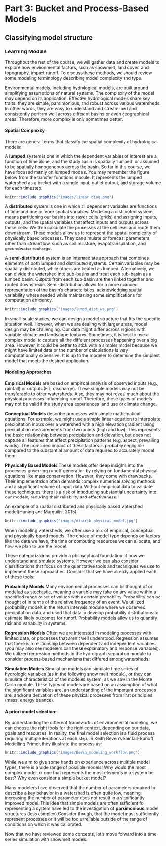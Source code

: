 # Part 3: Bucket and Process-Based Models

## Classifying model structure
### Learning Module

Throughout the rest of the course, we will gather data and create models to explore how environmental factors, such as snowmelt, land cover, and topography, impact runoff. To discuss these methods, we should review some modeling terminology describing model complexity and type.

Environmental models, including hydrological models, are built around simplifying assumptions of natural systems. The complexity of the model may depend on its application. Effective hydrological models share key traits: they are simple, parsimonious, and robust across various watersheds. In other words, they are easy to understand and streamlined and consistently perform well across different basins or even geographical areas. Therefore, more complex is only sometimes better. 

#### Spatial Complexity

There are general terms that classify the spatial complexity of hydrological models:

A **lumped** system is one in which the dependent variables of interest are a function of time alone, and the study basin is spatially 'lumped' or assumed to be spatially homogeneous across the basin. So far in this course, we have focused mainly on lumped models. You may remember the figure below from the transfer functions module. It represents the lumped watershed as a bucket with a single input, outlet output, and storage volume for each timestep.

```r
knitr::include_graphics("images/linear_diag.png")
```

A **distributed** system is one in which all dependent variables are functions of time and one or more spatial variables. Modeling a distributed system means partitioning our basins into raster cells (grids) and assigning inputs, outputs, and the spatial variables that affect inputs and outputs across these cells. We then calculate the processes at the cell level and route them downstream. These models allow us to represent the spatial complexity of physically based processes. They can simulate or forecast parameters other than streamflow, such as soil moisture, evapotranspiration, and groundwater recharge. 

A **semi-distributed** system is an intermediate approach that combines elements of both lumped and distributed systems. Certain variables may be spatially distributed, while others are treated as lumped. Alternatively, we can divide the watershed into sub-basins and treat each sub-basin as a lumped basin. Outputs from each sub-basin are then linked together and routed downstream. Semi-distribution allows for a more nuanced representation of the basin's characteristics, acknowledging spatial variability where needed while maintaining some simplifications for computation efficiency.  

```r
knitr::include_graphics("images/lumpd_dist_ws.png")
```

In small-scale studies, we can design a model structure that fits the specific situation well. However, when we are dealing with larger areas, model design may be challenging. Our data might differ across regions with variable climate and landscape features. Sometimes, it is best to use a complex model to capture all the different processes happening over a big area. However, it could be better to stick with a simpler model because we might have limited data or the number of calculations is very computationally expensive. It is up to the modeler to determine the simplest model that meets the desired application. 

#### Modeling Approaches

**Empirical Models** are based on empirical analysis of observed inputs (e.g., rainfall) or outputs (ET, discharge). These simple models may not be transferable to other watersheds. Also, they may not reveal much about the physical processes influencing runoff. Therefore, these types of models may not be valid if the study area experiences land use or climate change. 

**Conceptual Models** describe processes with simple mathematical equations. For example, we might use a simple linear equation to interpolate precipitation inputs over a watershed with a high elevation gradient using precipitation measurements from two points (high and low). This represents the basic relationship between precipitation and elevation, but does not capture all features that affect precipitation patterns (e.g. aspect, prevailing winds). The combined impact of these factors is probably negligible compared to the substantial amount of data required to accurately model them.

**Physically Based Models ** These models offer deep insights into the processes governing runoff generation by relying on fundamental physical equations like mass conservation. However, they come with drawbacks. Their implementation often demands complex numerical solving methods and a significant volume of input data. Without empirical data to validate these techniques, there is a risk of introducing substantial uncertainty into our models, reducing their reliability and effectiveness.

An example of a spatial distributed and physically based watershed model(Huning and Marguilis, 2015):
```r
knitr::include_graphics("images/distrib_physical_model.jpg")
```

When modeling watersheds, we often use a mix of empirical, conceptual, and physically based models. The choice of model type depends on factors like the data we have, the time or computing resources we can allocate, and how we plan to use the model.

These categorizations provide a philosophical foundation of how we understand and simulate systems. However we can also consider classifications that focus on the quantitative tools and techniques we use to implement these approaches. Consider that we have already applied each of these tools:

**Probability Models ** Many environmental processes can be thought of or modeled as stochastic, meaning a variable may take on any value within a specified range or set of values with a certain probability. Probability can be thought of in terms of the relative frequency of an event. We utilized probability models in the return intervals module where we observed precipitation data, and used that data to develop probability distributions to estimate likely outcomes for runoff. Probability models allow us to quantify risk and variability in systems.

**Regression Models ** Often we are interested in modeling processes with limited data, or processes that aren't well understood. Regression assumes that there is a relationship between dependent and independent variables (you may also see modelers call these explanatory and response variables). We utilized regression methods in the hydrograph separation module to consider process-based mechanisms that differed among watersheds. 

**Simulation Models** Simulation models can simulate time series of hydrologic variables (as in the following snow melt module), or they can simulate characteristics of the modeled system, as we saw in the Monte Carlo module. These types of models are based on an assumption of what the significant variables are, an understanding of the important processes are, and/or a derivation of these physical processes from first principles (mass, energy balance).

#### A priori model selection: 
By understanding the different frameworks of environmental modeling, we can choose the right tools for the right context, depending on our data, goals and resources. In reality, the final model selection is a fluid process requiring multiple iterations at each step. 
In Keith Beven's Rainfall-Runoff Modelling Primer, they illustrate the process as: 

```r
knitr::include_graphics("images/Beven_modeling_workflow.png")
```

While we aim to give some hands on experience across multiple model types, there is a wide range of possible models! Why would the most complex model, or one that represents the most elements in a system be best? Why even consider a simple bucket model?

Many modelers have observed that the number of parameters required to describe a key behavior in a watershed is often quite low, meaning increasing the number of parameter does not result in a significantly improved model. This idea that simple models are often sufficient fo representing a system have led to the investigation of **parsimonious** model structures (less complex).Consider though, that the model must sufficiently represent processes or it will be too unreliable outside of the range of conditions on which it was calibrated. 

Now that we have reviewed some concepts, let's move forward into a time series simulation with snowmelt models.  